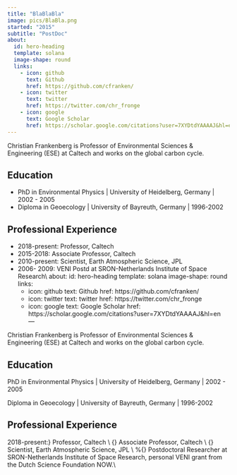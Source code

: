 ```yaml
---
title: "BlaBlaBla"
image: pics/BlaBla.png
started: "2015"
subtitle: "PostDoc"
about:
  id: hero-heading
  template: solana
  image-shape: round
  links:
    - icon: github
      text: Github
      href: https://github.com/cfranken/
    - icon: twitter
      text: twitter
      href: https://twitter.com/chr_fronge
    - icon: google
      text: Google Scholar
      href: https://scholar.google.com/citations?user=7XYDtdYAAAAJ&hl=en  
---
```



Christian Frankenberg is Professor of Environmental Sciences & Engineering (ESE) at Caltech and works on the global carbon cycle.

## Education

- [PhD in Environmental Physics]{.fw-bold} | University of Heidelberg, Germany | 2002 -  2005
- [Diploma in Geoecology ]{.fw-bold} | University of Bayreuth, Germany  | 1996-2002  


## Professional Experience

- [2018-present:]{.fw-bold} Professor, 	Caltech 
- [2015-2018:]{.fw-bold} 	Associate Professor, 	Caltech 
- [2010-present:]{.fw-bold} 	Scientist, 	Earth Atmospheric Science, JPL 
- [2006- 2009:]{.fw-bold}	VENI Postd at SRON-Netherlands Institute of Space Research\\
about:
  id: hero-heading
  template: solana
  image-shape: round
  links:
    - icon: github
      text: Github
      href: https://github.com/cfranken/
    - icon: twitter
      text: twitter
      href: https://twitter.com/chr_fronge
    - icon: google
      text: Google Scholar
      href: https://scholar.google.com/citations?user=7XYDtdYAAAAJ&hl=en  
---


Christian Frankenberg is Professor of Environmental Sciences & Engineering (ESE) at Caltech and works on the global carbon cycle.

## Education

PhD in Environmental Physics | University of Heidelberg, Germany | 2002 -  2005

Diploma in Geoecology  | University of Bayreuth, Germany  | 1996-2002  


## Professional Experience

2018-present:} Professor, 	Caltech \\
{\bf 2015-2018:} 	Associate Professor, 	Caltech \\
{\bf 2010-present:} 	Scientist, 	Earth Atmospheric Science, JPL \\
%{\bf 2006- 2009:}	Postdoctoral Researcher at SRON-Netherlands Institute of Space Research, personal VENI grant from the Dutch Science Foundation NOW.\\